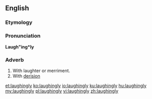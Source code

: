 ==English==

===Etymology===
{{suffix|laughing|ly|lang=en}}

===Pronunciation===
'''Laugh"ing*ly'''

===Adverb===
{{en-adv}}

# With laughter or merriment.
# With [[derision]]

[[et:laughingly]]
[[ko:laughingly]]
[[io:laughingly]]
[[ku:laughingly]]
[[hu:laughingly]]
[[my:laughingly]]
[[pl:laughingly]]
[[vi:laughingly]]
[[zh:laughingly]]